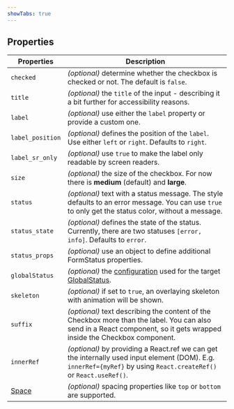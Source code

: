 ```yaml
---
showTabs: true
---
```


## Properties

| Properties                              | Description                                                                                                                                                             |
| --------------------------------------- | ----------------------------------------------------------------------------------------------------------------------------------------------------------------------- |
| `checked`                               | _(optional)_ determine whether the checkbox is checked or not. The default is `false`.                                                                                  |
| `title`                                 | _(optional)_ the `title` of the input - describing it a bit further for accessibility reasons.                                                                          |
| `label`                                 | _(optional)_ use either the `label` property or provide a custom one.                                                                                                   |
| `label_position`                        | _(optional)_ defines the position of the `label`. Use either `left` or `right`. Defaults to `right`.                                                                    |
| `label_sr_only`                         | _(optional)_ use `true` to make the label only readable by screen readers.                                                                                              |
| `size`                                  | _(optional)_ the size of the checkbox. For now there is **medium** (default) and **large**.                                                                             |
| `status`                                | _(optional)_ text with a status message. The style defaults to an error message. You can use `true` to only get the status color, without a message.                    |
| `status_state`                          | _(optional)_ defines the state of the status. Currently, there are two statuses `[error, info]`. Defaults to `error`.                                                   |
| `status_props`                          | _(optional)_ use an object to define additional FormStatus properties.                                                                                                  |
| `globalStatus`                          | _(optional)_ the [configuration](/uilib/components/global-status/properties/#configuration-object) used for the target [GlobalStatus](/uilib/components/global-status). |
| `skeleton`                              | _(optional)_ if set to `true`, an overlaying skeleton with animation will be shown.                                                                                     |
| `suffix`                                | _(optional)_ text describing the content of the Checkbox more than the label. You can also send in a React component, so it gets wrapped inside the Checkbox component. |
| `innerRef`                              | _(optional)_ by providing a React.ref we can get the internally used input element (DOM). E.g. `innerRef={myRef}` by using `React.createRef()` or `React.useRef()`.     |
| [Space](/uilib/layout/space/properties) | _(optional)_ spacing properties like `top` or `bottom` are supported.                                                                                                   |

